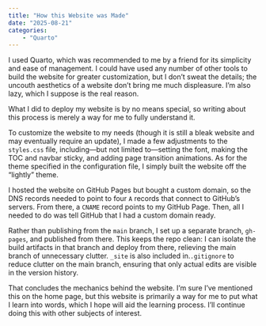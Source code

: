 ```yaml
---
title: "How this Website was Made"
date: "2025-08-21" 
categories: 
    - "Quarto"
---
```


I used Quarto, which was recommended to me by a friend for its simplicity and ease of management. I could have used any number of other tools to build the website for greater customization, but I don’t sweat the details; the uncouth aesthetics of a website don’t bring me much displeasure. I’m also lazy, which I suppose is the real reason.

What I did to deploy my website is by no means special, so writing about this process is merely a way for me to fully understand it.

To customize the website to my needs (though it is still a bleak website and may eventually require an update), I made a few adjustments to the `styles.css` file, including—but not limited to—setting the font, making the TOC and navbar sticky, and adding page transition animations. As for the theme specified in the configuration file, I simply built the website off the “lightly” theme.

I hosted the website on GitHub Pages but bought a custom domain, so the DNS records needed to point to four `A` records that connect to GitHub’s servers. From there, a `CNAME` record points to my GitHub Page. Then, all I needed to do was tell GitHub that I had a custom domain ready.

Rather than publishing from the `main` branch, I set up a separate branch, `gh-pages`, and published from there. This keeps the repo clean: I can isolate the build artifacts in that branch and deploy from there, relieving the main branch of unnecessary clutter. `_site` is also included in.`.gitignore` to reduce clutter on the main branch, ensuring that only actual edits are visible in the version history.

That concludes the mechanics behind the website. I’m sure I’ve mentioned this on the home page, but this website is primarily a way for me to put what I learn into words, which I hope will aid the learning process. I’ll continue doing this with other subjects of interest.